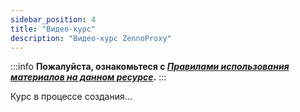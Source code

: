 ```yaml
---
sidebar_position: 4
title: "Видео-курс"
description: "Видео-курс ZennoProxy"
---
```

:::info **Пожалуйста, ознакомьтеся с [*Правилами использования материалов на данном ресурсе*](../Disclaimer).**
:::

Курс в процессе создания…
